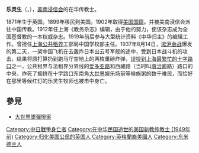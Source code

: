 {{Infobox person
| name        = 樂靈生<br>Frank Joseph Rawlinson
| image       = 
| alt         = 
| caption     = 
| birth_name  = <!-- only use if different from name -->
| birth_date  = 9 January 1871
| birth_place = {{UK}}[[拉特蘭|拉特蘭]]{{link-en|朗咸|Langham, Rutland}}
| death_date  = {{death date and age|1937|08|14|1871|01|09|df=yes}}
| death_place = {{flagicon|ROC}} [[中華民國_(大陸時期)|中華民國]][[上海市|上海市]]
| nationality = {{USA}}
| occupation  = [[美南浸信会|美南浸信会]]傳教士
| known_for   = 
}}
'''乐灵生'''（{{lang|en|Frank Joseph Rawlinson}}，{{bd|1871年||1937年|8月14日|catIdx=L乐}}），[[美南浸信会|美南浸信会]]的在华传教士。

1871年生于英国。1899年移民到美国。1902年取得[[美国国籍|美国国籍]]。并被美南浸信会派往中国传教。1912年任上海《教务杂志》编辑，由于他的努力，使该杂志成为全国基督教的一本权威杂志。1919年前后参与大型统计资料《中华归主》的编辑工作。曾担任[[上海公共租界|上海公共租界]]工部局中国学校部主任。1937年8月14日，[[淞沪会战|淞沪会战]]爆发的第二天，一架中国飞机在去轰炸日本出云号军舰的途中，受到日本战斗机的攻击，结果将原打算扔到跑马厅空地上的两枚重磅炸弹，[[大世界墜彈慘案|误投到上海最繁忙的十字路口]]之一，公共租界与法租界分界线的[[爱多亚路|爱多亚路]]和西藏路（当时叫[[虞洽卿|虞洽卿]]路）路口的中央，炸死了拥挤在十字路口东南角[[上海大世界|大世界]]娱乐场前等候施粥的数千难民，而恰好在那里等候红灯的乐灵生牧师也被击中身亡。

== 參見 ==
* [[大世界墜彈慘案|大世界墜彈慘案]]

{{上海基督教傳教士}}
{{DEFAULTSORT: Rawlinson, Frank}}
[[Category:中日戰爭身亡者|Category:中日戰爭身亡者]]
[[Category:在中华民国逝世的美国新教传教士_(1949年前)|Category:在中华民国逝世的美国新教传教士 (1949年前)]]
[[Category:归化美国公民的英国人|Category:归化美国公民的英国人]]
[[Category:英格蘭裔美國人|Category:英格蘭裔美國人]]
[[Category:东米德兰人|Category:东米德兰人]]